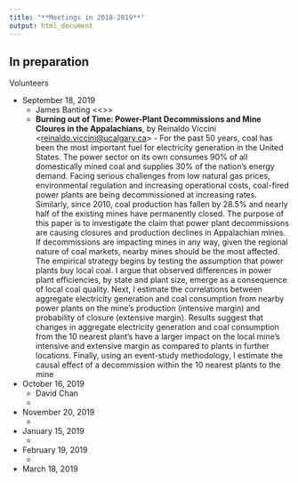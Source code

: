 ```yaml
---
title: "**Meetings in 2018-2019**"
output: html_document
---
```


## In preparation 
Volunteers

* September 18, 2019
  + James Banting <<>>
  + **Burning out of Time: Power-Plant Decommissions and Mine Cloures in the Appalachians**, by Reinaldo Viccini <<reinaldo.viccini@ucalgary.ca>> - For the past 50 years, coal has been the most important fuel for electricity generation in the United States. The power sector on its own consumes 90% of all domestically mined coal and supplies 30% of the nation's energy demand. Facing serious challenges from low natural gas prices, environmental regulation and increasing operational costs, coal-fired power plants are being decommissioned at increasing rates. Similarly, since 2010, coal production has fallen by 28.5% and nearly half of the existing mines have permanently closed.   The purpose of this paper is to investigate the claim that power plant decommissions are causing closures and production declines in Appalachian mines. If decommissions are impacting mines in any way, given the regional nature of coal markets, nearby mines should be the most affected. The empirical strategy begins by testing the assumption that power plants buy local coal. I argue that observed differences in power plant efficiencies, by state and plant size, emerge as a consequence of local coal quality. Next, I estimate the correlations between aggregate electricity generation and coal consumption from nearby power plants on the mine's production (intensive margin) and probability of closure (extensive margin). Results suggest that changes in aggregate electricity generation and coal consumption from the 10 nearest plant’s have a larger impact on the local mine's intensive and extensive margin as compared to plants in further locations. Finally, using an event-study methodology, I estimate the causal effect of a decommission within the 10 nearest plants to the mine

* October 16, 2019
  + David Chan 
  + 
  
* November 20, 2019
  + 

* January 15, 2019
  + 
  
* February 19, 2019
  + 
  
* March 18, 2019
